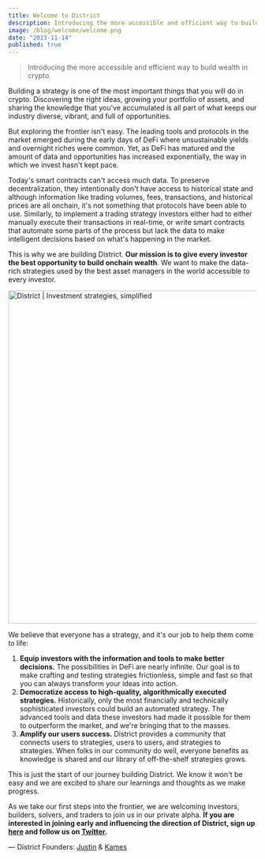 ```yaml
---
title: Welcome to District
description: Introducing the more accessible and efficient way to build wealth in crypto.
image: /blog/welcome/welcome.png
date: "2023-11-14"
published: true
---
```


> Introducing the more accessible and efficient way to build wealth in crypto.

Building a strategy is one of the most important things that you will do in crypto. Discovering the right ideas, growing your portfolio of assets, and sharing the knowledge that you&apos;ve accumulated is all part of what keeps our industry diverse, vibrant, and full of opportunities.

But exploring the frontier isn&apos;t easy. The leading tools and protocols in the market emerged during the early days of DeFi where unsustainable yields and overnight riches were common. Yet, as DeFi has matured and the amount of data and opportunities has increased exponentially, the way in which we invest hasn&apos;t kept pace.

Today&apos;s smart contracts can&apos;t access much data. To preserve decentralization, they intentionally don&apos;t have access to historical state and although information like trading volumes, fees, transactions, and historical prices are all onchain, it&apos;s not something that protocols have been able to use. Similarly, to implement a trading strategy investors either had to either manually execute their transactions in real-time, or write smart contracts that automate some parts of the process but lack the data to make intelligent decisions based on what&apos;s happening in the market.

This is why we are building District. **Our mission is to give every investor the best opportunity to build onchain wealth**. We want to make the data-rich strategies used by the best asset managers in the world accessible to every investor.

<img
  src="/blog/welcome/smart-transactions.png"
  width="1200"
  height="675"
  alt="District | Investment strategies, simplified"
  className="my-6 rounded-md border"
/>

We believe that everyone has a strategy, and it&apos;s our job to help them come to life:

1. **Equip investors with the information and tools to make better decisions.** The possibilities in DeFi are nearly infinite. Our goal is to make crafting and testing strategies frictionless, simple and fast so that you can always transform your ideas into action.
2. **Democratize access to high-quality, algorithmically executed strategies.** Historically, only the most financially and technically sophisticated investors could build an automated strategy. The advanced tools and data these investors had made it possible for them to outperform the market, and we&apos;re bringing that to the masses.
3. **Amplify our users success.** District provides a community that connects users to strategies, users to users, and strategies to strategies. When folks in our community do well, everyone benefits as knowledge is shared and our library of off-the-shelf strategies grows.

This is just the start of our journey building District. We know it won&apos;t be easy and we are excited to share our learnings and thoughts as we make progress.

As we take our first steps into the frontier, we are welcoming investors, builders, solvers, and traders to join us in our private alpha. **If you are interested in joining early and influencing the direction of District, sign up [here](https://app.districtfinance.io/register) and follow us on [Twitter](https://twitter.com/districtfi).**

— District Founders: [Justin](https://twitter.com/AfroSamuraiJB) & [Kames](https://twitter.com/KamesGeraghty)
